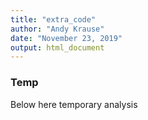 ```yaml
---
title: "extra_code"
author: "Andy Krause"
date: "November 23, 2019"
output: html_document
---
```


### Temp

Below here temporary analysis

<!-- ### Spatial Dependence -->

<!-- ```{r} -->

<!--  accr_gdf$latitude <- he_df$latitude[match(accr_gdf$trans_id2, he_df$trans_id)] -->
<!--  accr_gdf$longitude <- he_df$longitude[match(accr_gdf$trans_id2, he_df$trans_id)] -->

<!--  accr_ldf$latitude <- he_df$latitude[match(accr_ldf$trans_id2, he_df$trans_id)] -->
<!--  accr_ldf$longitude <- he_df$longitude[match(accr_ldf$trans_id2, he_df$trans_id)] -->

<!--  hpiMI <- function(accr_df, model_type, accr_type, knn){ -->

<!--    accr_df <- accr_df %>% dplyr::filter(model == model_type & accr == accr_type) %>% -->
<!--      dplyr::distinct(pair_id, .keep_all = TRUE) -->
<!--    accr_sf <- sf::st_as_sf(accr_df, coords= c('longitude', 'latitude')) -->
<!--    nb_obj <- spdep::knn2nb(spdep::knearneigh(accr_sf, knn)) -->
<!--    nbl_obj <- spdep::nb2listw(nb_obj, style="W", zero.policy=T) -->
<!--    lm_obj <- lm(log_error ~ 1, data = accr_sf) -->
<!--    mi <- spdep::lm.morantest(lm_obj, listw = nbl_obj) -->
<!--    mi -->

<!--  } -->

<!-- ``` -->


<!-- ```{r} -->

<!--  mi_5_kf <- list(grt_kf <- hpiMI(accr_gdf, 'rt', 'kf', 5), -->
<!--                  ghe_kf <- hpiMI(accr_gdf, 'he', 'kf', 5), -->
<!--                  grf_kf <- hpiMI(accr_gdf, 'rf', 'kf', 5), -->
<!--                  lrt_kf <- hpiMI(accr_ldf, 'rt', 'kf', 5), -->
<!--                  lhe_kf <- hpiMI(accr_ldf, 'he', 'kf', 5), -->
<!--                  lrf_kf <- hpiMI(accr_ldf, 'rf', 'kf', 5)) -->
<!--  mi_10_kf <- list(grt_kf <- hpiMI(accr_gdf, 'rt', 'kf', 10), -->
<!--                  ghe_kf <- hpiMI(accr_gdf, 'he', 'kf', 10), -->
<!--                  grf_kf <- hpiMI(accr_gdf, 'rf', 'kf', 10), -->
<!--                  lrt_kf <- hpiMI(accr_ldf, 'rt', 'kf', 10), -->
<!--                  lhe_kf <- hpiMI(accr_ldf, 'he', 'kf', 10), -->
<!--                  lrf_kf <- hpiMI(accr_ldf, 'rf', 'kf', 10)) -->
<!--  mi_25_kf <- list(grt_kf <- hpiMI(accr_gdf, 'rt', 'kf', 25), -->
<!--                  ghe_kf <- hpiMI(accr_gdf, 'he', 'kf', 25), -->
<!--                  grf_kf <- hpiMI(accr_gdf, 'rf', 'kf', 25), -->
<!--                  lrt_kf <- hpiMI(accr_ldf, 'rt', 'kf', 25), -->
<!--                  lhe_kf <- hpiMI(accr_ldf, 'he', 'kf', 25), -->
<!--                  lrf_kf <- hpiMI(accr_ldf, 'rf', 'kf', 25)) -->
<!--  mi_5_pr <- list(grt_pr <- hpiMI(accr_gdf, 'rt', 'pr', 5), -->
<!--                  ghe_pr <- hpiMI(accr_gdf, 'he', 'pr', 5), -->
<!--                  grf_pr <- hpiMI(accr_gdf, 'rf', 'pr', 5), -->
<!--                  lrt_pr <- hpiMI(accr_ldf, 'rt', 'pr', 5), -->
<!--                  lhe_pr <- hpiMI(accr_ldf, 'he', 'pr', 5), -->
<!--                  lrf_pr <- hpiMI(accr_ldf, 'rf', 'pr', 5)) -->
<!--  mi_10_pr <- list(grt_pr <- hpiMI(accr_gdf, 'rt', 'pr', 10), -->
<!--                  ghe_pr <- hpiMI(accr_gdf, 'he', 'pr', 10), -->
<!--                  grf_pr <- hpiMI(accr_gdf, 'rf', 'pr', 10), -->
<!--                  lrt_pr <- hpiMI(accr_ldf, 'rt', 'pr', 10), -->
<!--                  lhe_pr <- hpiMI(accr_ldf, 'he', 'pr', 10), -->
<!--                  lrf_pr <- hpiMI(accr_ldf, 'rf', 'pr', 10)) -->
<!--  mi_25_pr <- list(grt_pr <- hpiMI(accr_gdf, 'rt', 'pr', 25), -->
<!--                  ghe_pr <- hpiMI(accr_gdf, 'he', 'pr', 25), -->
<!--                  grf_pr <- hpiMI(accr_gdf, 'rf', 'pr', 25), -->
<!--                  lrt_pr <- hpiMI(accr_ldf, 'rt', 'pr', 25), -->
<!--                  lhe_pr <- hpiMI(accr_ldf, 'he', 'pr', 25), -->
<!--                  lrf_pr <- hpiMI(accr_ldf, 'rf', 'pr', 25)) -->

<!--  mi_ <- list(kf = list(mi5 = mi_5_kf, -->
<!--                        mi10 = mi_10_kf, -->
<!--                        mi25 = mi_25_kf), -->
<!--              pr = list(mi5 = mi_5_pr, -->
<!--                        mi10 = mi_10_pr, -->
<!--                        mi25 = mi_25_pr)) -->
<!-- ``` -->

<!-- ```{r} -->

<!--  mi_df <- data.frame(model = rep(c('rt', 'he', 'rf'), 12), -->
<!--                      accr = c(rep('kf', 18), rep('pr', 18)), -->
<!--                      scale = rep(c(rep('global', 3), rep('local', 3)), 6), -->
<!--                      knn = rep(c(rep(5,6), rep(10,6), rep(25, 6)), 2), -->
<!--                      mi = c(as.numeric(unlist(lapply(mi_$kf,  -->
<!--                                   function(x) lapply(x, function(x) x$statistic)))), -->
<!--                                 as.numeric(unlist(lapply(mi_$kf,  -->
<!--                                   function(x) lapply(x, function(x) x$statistic)))))) %>% -->
<!--   dplyr::mutate(knn = as.factor(knn)) -->

<!--   mi_pdf <- mi_df %>% -->
<!--   dplyr::mutate(model = ifelse(model == 'he', 'Hedonic', ifelse(model == 'rt', "RepeatTrans",  -->
<!--                                                                 'RandomForest')), -->
<!--                 accr = ifelse(accr == 'kf', 'K-Fold', 'Prediction')) %>% -->
<!--   dplyr::mutate(model = forcats::fct_relevel(as.factor(model),  -->
<!--                                              c('RepeatTrans', 'Hedonic', 'RandomForest'))) -->

<!-- ``` -->

<!-- ```{r} -->
<!--   ggplot(mi_pdf,  -->
<!--          aes(x = scale, y = mi, group = knn, color = knn)) +  -->
<!--     geom_point() +  -->
<!--     facet_grid(model~accr) +  -->
<!--     geom_line() +  -->
<!--     scale_color_manual(name = 'KNN Count', values = c('gray30', 'gray50', 'gray70')) +  -->
<!--     xlab('\n Geographic Scale of Analysis') +  -->
<!--     ylab("Moran's I Statistic\n") + -->
<!--     theme(legend.position = 'bottom', -->
<!--           plot.title = element_text(hjust = 0.5)) +  -->
<!--     annotate("rect", xmin = 0.7, xmax = 2.3, ymin = -2, ymax = 1.96, alpha = .2) + -->
<!--     annotate('text', x = 1.5, y = -.8, label = 'Zone of Randomness', size = 2) +  -->
<!--     coord_cartesian(ylim = c(-3, 8)) +  -->
<!--     ggtitle('Spatial Dependence of Errors by Accuracy Type and Model') -> -->
<!--   spdep_plot -->

<!-- ``` -->

<!-- ```{r} -->

<!-- gis_df <- he_df %>% -->
<!--   dplyr::left_join(rt_df %>% dplyr::select(prop_id, pair_id),  -->
<!--                    by = 'prop_id') %>% -->
<!--   dplyr::distinct(trans_id, .keep_all = TRUE) -->
<!-- write.csv(gis_df, row.names = FALSE, file = '~/downloads/gis_df.csv') -->

<!-- sea_sf <- sf::st_read(file.path(getwd(),"/data/gis/seattle_boundary.shp")) -->
<!-- seaass_sf <- sf::st_read(file.path(getwd(),"/data/gis/seattle_assessment_areas.shp")) -->
<!-- seaass_sf <- seaass_sf %>% -->
<!--   dplyr::filter(id_3 > 0) %>% -->
<!--   dplyr::select(area = id_3, geometry) -->

<!-- sales_sf <- sf::st_as_sf(gis_df, coords = c("longitude", "latitude"),  -->
<!--                  crs = 4326, agr = "constant") -->


<!-- ``` -->


<!-- ```{r} -->

<!-- ggplot(seaass_sf) +  -->
<!--   geom_sf(fill='gray80', color = 'white') +  -->
<!--   geom_sf(data = sea_sf, color = 'black', size = 1, fill = NA) + -->
<!--   theme_void() +  -->
<!--   theme(panel.grid.major = element_line(colour = "white"), -->
<!--           plot.title = element_text(hjust = 0.5)) -> -->
<!-- base_map -->

<!-- base_map_x <- base_map + -->
<!--   ggtitle("SFR Assessment Areas") -->


<!-- ``` -->

<!-- ```{r} -->

<!-- base_map +  -->
<!--   geom_sf(data = sales_sf, color = 'black', size = .1, alpha = .5)  + -->
<!--   geom_sf(data = seaass_sf, color = 'white', fill = NA) + -->
<!--     geom_sf(data = sea_sf, color = 'black', size = 1, fill = NA) + -->
<!--   ggtitle("All Sales (43,074)") -> -->
<!-- sales_map -->

<!-- ``` -->

<!-- ```{r} -->

<!-- base_map +  -->
<!--   geom_sf(data = sales_sf %>% dplyr::filter(!is.na(pair_id)),  -->
<!--           color = 'navy', size = .1, alpha = .5) + -->
<!--     geom_sf(data = seaass_sf, color = 'white', fill = NA) + -->
<!--     geom_sf(data = sea_sf, color = 'black', size = 1, fill = NA) + -->
<!--   ggtitle("Repeat Sales (4,067)") -> -->
<!-- rtsales_map -->

<!-- ``` -->

<!-- ```{r} -->
<!-- png(file.path(getwd(), 'papers','rf_pdp', 'maps.png'), width=1080, height = 450) -->
<!--   all_map <- gridExtra::grid.arrange(base_map_x, sales_map, rtsales_map, ncol=3) -->
<!--   all_map -->
<!-- dev.off() -->
<!-- ``` -->
